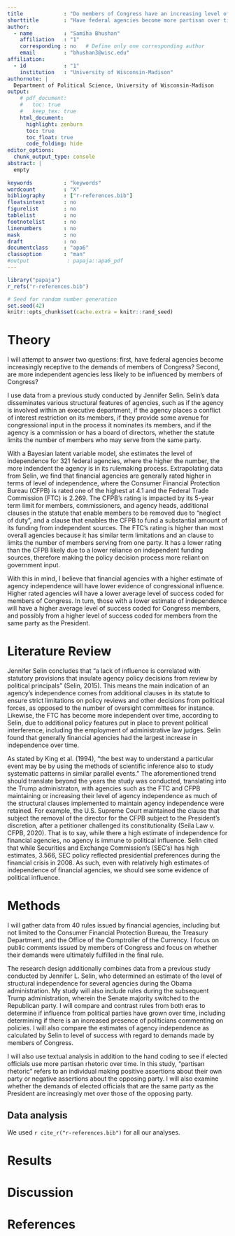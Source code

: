 ```yaml
---
title             : "Do members of Congress have an increasing level of influence on the outcome of federal agency financial rulemaking?"
shorttitle        : "Have federal agencies become more partisan over time?"
author: 
  - name          : "Samiha Bhushan"
    affiliation   : "1"
    corresponding : no   # Define only one corresponding author
    email         : "bhushan3@wisc.edu"
affiliation:
  - id            : "1"
    institution   : "University of Wisconsin-Madison"
authornote: |
  Department of Political Science, University of Wisconsin-Madison
output:
    # pdf_document:
    #   toc: true
    #   keep_tex: true
    html_document:
      highlight: zenburn
      toc: true
      toc_float: true
      code_folding: hide
editor_options: 
  chunk_output_type: console
abstract: |
  empty
  
keywords          : "keywords"
wordcount         : "X"
bibliography      : ["r-references.bib"]
floatsintext      : no
figurelist        : no
tablelist         : no
footnotelist      : no
linenumbers       : no
mask              : no
draft             : no
documentclass     : "apa6"
classoption       : "man"
#output            : papaja::apa6_pdf
---
```


```r
library("papaja")
r_refs("r-references.bib")
```

```r
# Seed for random number generation
set.seed(42)
knitr::opts_chunk$set(cache.extra = knitr::rand_seed)
```

# Theory

I will attempt to answer two questions: first, have federal agencies become increasingly receptive to the demands of members of Congress? Second, are more independent agencies less likely to be influenced by members of Congress? 

I use data from a previous study conducted by Jennifer Selin. Selin's data disseminates various structural features of agencies, such as if the agency is involved within an executive department, if the agency places a conflict of interest restriction on its members, if they provide some avenue for congressional input in the process it nominates its members, and if the agency is a commission or has a board of directors, whether the statute limits the number of members who may serve from the same party. 

With a Bayesian latent variable model, she estimates the level of independence for 321 federal agencies, where the higher the number, the more indendent the agency is in its rulemaking process. Extrapolating data from Selin, we find that financial agencies are generally rated higher in terms of level of independence, where the Consumer Financial Protection Bureau (CFPB) is rated one of the highest at 4.1 and the Federal Trade Commission (FTC) is 2.269. The CFPB's rating is impacted by its 5-year term limit for members, commissioners, and agency heads, additional clauses in the statute that enable members to be removed due to "neglect of duty", and a clause that enables the CFPB to fund a substantial amount of its funding from independent sources. The FTC's rating is higher than most overall agencies because it has similar term limitations and an clause to limits the number of members serving from one party. It has a lower rating than the CFPB likely due to a lower reliance on independent funding sources, therefore making the policy decision process more reliant on government input. 

With this in mind, I believe that financial agencies with a higher estimate of agency independence will have lower evidence of congressional influence. Higher rated agencies will have a lower average level of success coded for members of Congress. In turn, those with a lower estimate of independence will have a higher average level of success coded for Congress members, and possibly from a higher level of success coded for members from the same party as the President. 

# Literature Review
Jennifer Selin concludes that "a lack of influence is correlated with statutory provisions that insulate agency policy decisions from review by political principals" (Selin, 2015). This means the main indication of an agency's independence comes from additional clauses in its statute to ensure strict limitations on policy reviews and other decisions from political forces, as opposed to the number of oversight committees for instance. Likewise, the FTC has become more independent over time, according to Selin, due to additional policy features put in place to prevent political interference, including the employment of administrative law judges. Selin found that generally financial agencies had the largest increase in independence over time. 

As stated by King et al. (1994), "the best way to understand a particular event may be by using the methods of scientific inference also to study systematic patterns in similar
parallel events." The aforementioned trend should translate beyond the years the study was conducted, translating into the Trump administraton, with agencies such as the FTC and CFPB maintaining or increasing their level of agency independence as much of the structural clauses implemented to maintain agency independence were retained. For example, the U.S. Supreme Court maintained the clause that subject the removal of the director for the CFPB subject to the President's discretion, after a petitioner challenged its constitutionality (Seila Law v. CFPB, 2020). That is to say, while there a high estimate of independence for financial agencies, no agency is immune to political influence. Selin cited that while Securities and Exchange Commission’s (SEC’s) has high estimates, 3.566, SEC policy reflected presidential preferences during the financial crisis in 2008. As such, even with relatively high estimates of independence of financial agencies, we should see some evidence of political influence. 




# Methods
I will gather data from 40 rules issued by financial agencies, including but not limited to the Consumer Financial Protection Bureau, the Treasury Department, and the Office of the Comptroller of the Currency. I focus on public comments issued by members of Congress and focus on whether their demands were ultimately fulfilled in the final rule. 

The research design additionally combines data from a previous study conducted by Jennifer L. Selin, who determined an estimate of the level of structural independence for several agencies during the Obama administration. My study will also include rules during the subsequent Trump administration, wherein the Senate majority switched to the Republican party. I will compare and contrast rules from both eras to determine if influence from political parties have grown over time, including determining if there is an increased presence of politicians commenting on policies. I will also compare the estimates of agency independence as calculated by Selin to level of success with regard to demands made by members of Congress. 

I will also use textual analysis in addition to the hand coding to see if elected officials use more partisan rhetoric over time. In this study, “partisan rhetoric” refers to an individual making positive assertions about their own party or negative assertions about the opposing party. I will also examine whether the demands of elected officials that are the same party as the President are increasingly met over those of the opposing party. 



## Data analysis
We used `r cite_r("r-references.bib")` for all our analyses.


# Results

# Discussion


\newpage

# References

\begingroup
\setlength{\parindent}{-0.5in}
\setlength{\leftskip}{0.5in}

<div id="refs" custom-style="Bibliography"></div>
\endgroup
